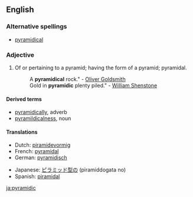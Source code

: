 ==English==

===Alternative spellings===
{{rfc|not actually an alternative spelling}}
* [[pyramidical]]

===Adjective===
{{infl|en|adjective}}

# Of or pertaining to a pyramid; having the form of a pyramid; pyramidal.
#:A '''pyramidical''' rock." - [[w:Oliver Goldsmith|Oliver Goldsmith]]
#:Gold in '''pyramidic''' plenty piled." - [[w:William Shenstone|William Shenstone]]

====Derived terms====
*[[pyramidically]], adverb
*[[pyramildicalness]], noun

====Translations====
{{trans-top|Of or pertaining to a pyramid}}
*Dutch: [[piramidevormig]]
*French: [[pyramidal]]
* German: [[pyramidisch]]
{{trans-mid}}
*Japanese: [[ピラミッド型の]] (piramiddogata no)
*Spanish: [[piramidal]]
{{trans-bottom}}

[[ja:pyramidic]]
